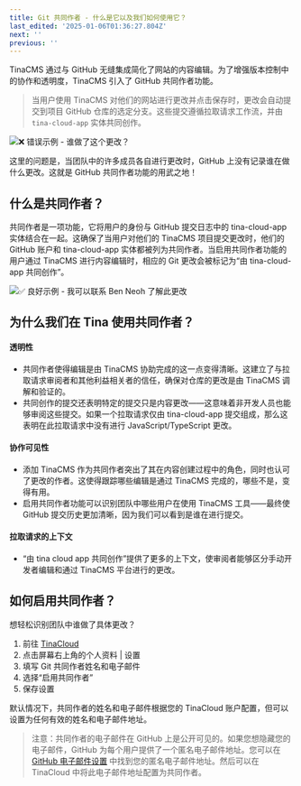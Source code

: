 ```yaml
---
title: Git 共同作者 - 什么是它以及我们如何使用它？
last_edited: '2025-01-06T01:36:27.804Z'
next: ''
previous: ''
---
```


TinaCMS 通过与 GitHub 无缝集成简化了网站的内容编辑。为了增强版本控制中的协作和透明度，TinaCMS 引入了 GitHub 共同作者功能。

> 当用户使用 TinaCMS 对他们的网站进行更改并点击保存时，更改会自动提交到项目 GitHub 仓库的选定分支。这些提交遵循拉取请求工作流，并由 `tina-cloud-app` 实体共同创作。

![](/tina-cloud-app-bad-example.png "❌ 错误示例 - 谁做了这个更改？")

这里的问题是，当团队中的许多成员各自进行更改时，GitHub 上没有记录谁在做什么更改。这就是 GitHub 共同作者功能的用武之地！

## 什么是共同作者？

共同作者是一项功能，它将用户的身份与 GitHub 提交日志中的 tina-cloud-app 实体结合在一起。这确保了当用户对他们的 TinaCMS 项目提交更改时，他们的 GitHub 账户和 tina-cloud-app 实体都被列为共同作者。当启用共同作者功能的用户通过 TinaCMS 进行内容编辑时，相应的 Git 更改会被标记为“由 tina-cloud-app 共同创作”。

![](/tina-cloud-app-good-example.png "✅ 良好示例 - 我可以联系 Ben Neoh 了解此更改")

## 为什么我们在 Tina 使用共同作者？

#### 透明性

* 共同作者使得编辑是由 TinaCMS 协助完成的这一点变得清晰。这建立了与拉取请求审阅者和其他利益相关者的信任，确保对仓库的更改是由 TinaCMS 调解和验证的。
* 共同创作的提交还表明特定的提交只是内容更改——这意味着非开发人员也能够审阅这些提交。如果一个拉取请求仅由 tina-cloud-app 提交组成，那么这表明在此拉取请求中没有进行 JavaScript/TypeScript 更改。

#### 协作可见性

* 添加 TinaCMS 作为共同作者突出了其在内容创建过程中的角色，同时也认可了更改的作者。这使得跟踪哪些编辑是通过 TinaCMS 完成的，哪些不是，变得有用。
* 启用共同作者功能可以识别团队中哪些用户在使用 TinaCMS 工具——最终使 GitHub 提交历史更加清晰，因为我们可以看到是谁在进行提交。

#### 拉取请求的上下文

* “由 tina cloud app 共同创作”提供了更多的上下文，使审阅者能够区分手动开发者编辑和通过 TinaCMS 平台进行的更改。

## 如何启用共同作者？

想轻松识别团队中谁做了具体更改？

1. 前往 [TinaCloud](https://app.tina.io/)
2. 点击屏幕右上角的个人资料 | 设置
3. 填写 Git 共同作者姓名和电子邮件
4. 选择“启用共同作者”
5. 保存设置

默认情况下，共同作者的姓名和电子邮件根据您的 TinaCloud 账户配置，但可以设置为任何有效的姓名和电子邮件地址。

> 注意：共同作者的电子邮件在 GitHub 上是公开可见的。如果您想隐藏您的电子邮件，GitHub 为每个用户提供了一个匿名电子邮件地址。您可以在 [GitHub 电子邮件设置](https://github.com/settings/emails) 中找到您的匿名电子邮件地址。然后可以在 TinaCloud 中将此电子邮件地址配置为共同作者。